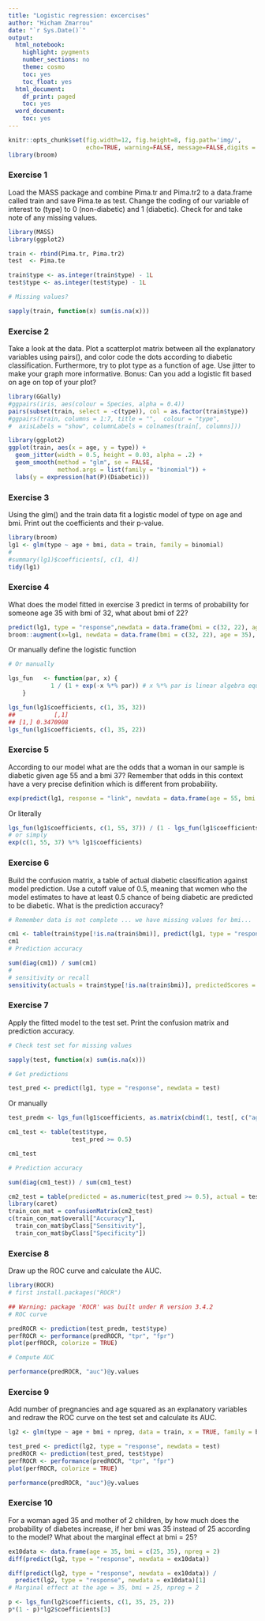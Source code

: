 ```yaml
---
title: "Logistic regression: excercises"
author: "Hicham Zmarrou"
date: "`r Sys.Date()`"
output:
  html_notebook:
    highlight: pygments
    number_sections: no
    theme: cosmo
    toc: yes
    toc_float: yes
  html_document:
    df_print: paged
    toc: yes
  word_document:
    toc: yes
---
```



```r
knitr::opts_chunk$set(fig.width=12, fig.height=8, fig.path='img/',
                      echo=TRUE, warning=FALSE, message=FALSE,digits = 3)
library(broom)
```



### Exercise 1
Load the MASS package and combine Pima.tr and Pima.tr2 to a data.frame called train and save Pima.te as test. 
Change the coding of our variable of interest to (type) to 0 (non-diabetic) and 1 (diabetic). Check for and take note of any missing values.

```r
library(MASS)
library(ggplot2)

train <- rbind(Pima.tr, Pima.tr2)
test  <- Pima.te

train$type <- as.integer(train$type) - 1L
test$type <- as.integer(test$type) - 1L

# Missing values?

sapply(train, function(x) sum(is.na(x)))
```



### Exercise 2
Take a look at the data. Plot a scatterplot matrix between all the explanatory variables using pairs(), and color code the dots according to diabetic classification. Furthermore, try to plot type as a function of age. Use jitter to make your graph more informative. Bonus: Can you add a logistic fit based on age on top of your plot?
  
```r
library(GGally)
#ggpairs(iris, aes(colour = Species, alpha = 0.4))
pairs(subset(train, select = -c(type)), col = as.factor(train$type))
#ggpairs(train, columns = 1:7, title = "",  colour = "type",
#  axisLabels = "show", columnLabels = colnames(train[, columns]))
```
  
```r
library(ggplot2)
ggplot(train, aes(x = age, y = type)) +
  geom_jitter(width = 0.5, height = 0.03, alpha = .2) +
  geom_smooth(method = "glm", se = FALSE,
              method.args = list(family = "binomial")) +
  labs(y = expression(hat(P)(Diabetic)))
```
  
  
  
### Exercise 3

Using the glm() and the train data fit a logistic model of type on age and bmi. Print out the coefficients and their p-value.

```r
library(broom)
lg1 <- glm(type ~ age + bmi, data = train, family = binomial)
#
#summary(lg1)$coefficients[, c(1, 4)]
tidy(lg1)
```


### Exercise 4
What does the model fitted in exercise 3 predict in terms of probability for someone age 35 with bmi of 32, what about bmi of 22?
  
```r
predict(lg1, type = "response",newdata = data.frame(bmi = c(32, 22), age = 35))
broom::augment(x=lg1, newdata = data.frame(bmi = c(32, 22), age = 35), type.predict = "response")
```

Or manually define the logistic function

```r
# Or manually

lgs_fun   <- function(par, x) {
            1 / (1 + exp(-x %*% par)) # x %*% par is linear algebra equivalent of b_0 + b_1*age + b2*bmi
    }

lgs_fun(lg1$coefficients, c(1, 35, 32))
##           [,1]
## [1,] 0.3470908
lgs_fun(lg1$coefficients, c(1, 35, 22))
```


### Exercise 5

According to our model what are the odds that a woman in our sample is diabetic given age 55 and a bmi 37? Remember that odds in this context have a very precise definition which is different from probability.

```r
exp(predict(lg1, response = "link", newdata = data.frame(age = 55, bmi = 37)))
```
 Or literally

```r
lgs_fun(lg1$coefficients, c(1, 55, 37)) / (1 - lgs_fun(lg1$coefficients, c(1, 55, 37)))
# or simply 
exp(c(1, 55, 37) %*% lg1$coefficients)

```

### Exercise 6
Build the confusion matrix, a table of actual diabetic classification against model prediction. Use a cutoff value of 0.5, meaning that women who the model estimates to have at least 0.5 chance of being diabetic are predicted to be diabetic. What is the prediction accuracy?


```r
# Remember data is not complete ... we have missing values for bmi...

cm1 <- table(train$type[!is.na(train$bmi)], predict(lg1, type = "response") >= 0.5)
cm1
# Prediction accuracy

sum(diag(cm1)) / sum(cm1) 
# 
# sensitivity or recall
sensitivity(actuals = train$type[!is.na(train$bmi)], predictedScores = predict(lg1, type = "response") >= 0.5)

```
  
  
### Exercise 7
Apply the fitted model to the test set. Print the confusion matrix and prediction accuracy.

```r
# Check test set for missing values

sapply(test, function(x) sum(is.na(x))) 
```
```r
# Get predictions

test_pred <- predict(lg1, type = "response", newdata = test)
```

Or manually
```r
test_predm <- lgs_fun(lg1$coefficients, as.matrix(cbind(1, test[, c("age", "bmi")])))

cm1_test <- table(test$type,
                  test_pred >= 0.5)

cm1_test
```
```r
# Prediction accuracy

sum(diag(cm1_test)) / sum(cm1_test) 
```


```r
cm2_test = table(predicted = as.numeric(test_pred >= 0.5), actual = test$type)
library(caret)
train_con_mat = confusionMatrix(cm2_test)
c(train_con_mat$overall["Accuracy"], 
  train_con_mat$byClass["Sensitivity"], 
  train_con_mat$byClass["Specificity"])
```


### Exercise 8
Draw up the ROC curve and calculate the AUC.

```r
library(ROCR) 
# first install.packages("ROCR")

## Warning: package 'ROCR' was built under R version 3.4.2
# ROC curve

predROCR <- prediction(test_predm, test$type)
perfROCR <- performance(predROCR, "tpr", "fpr")
plot(perfROCR, colorize = TRUE)


```



```r
# Compute AUC

performance(predROCR, "auc")@y.values
```


### Exercise 9
Add number of pregnancies and age squared as an explanatory variables and redraw the ROC curve on the test set and calculate its AUC.

```r
lg2 <- glm(type ~ age + bmi + npreg, data = train, x = TRUE, family = binomial)

test_pred <- predict(lg2, type = "response", newdata = test)
predROCR <- prediction(test_pred, test$type)
perfROCR <- performance(predROCR, "tpr", "fpr")
plot(perfROCR, colorize = TRUE)
```


```r
performance(predROCR, "auc")@y.values
```

### Exercise 10
For a woman aged 35 and mother of 2 children, by how much does the probability of diabetes increase, if her bmi was 35 instead of 25 according to the model? What about the marginal effect at bmi = 25?


```r
ex10data <- data.frame(age = 35, bmi = c(25, 35), npreg = 2)
diff(predict(lg2, type = "response", newdata = ex10data)) 

diff(predict(lg2, type = "response", newdata = ex10data)) /
  predict(lg2, type = "response", newdata = ex10data)[1] 
# Marginal effect at the age = 35, bmi = 25, npreg = 2

p <- lgs_fun(lg2$coefficients, c(1, 35, 25, 2))
p*(1 - p)*lg2$coefficients[3] 
```







